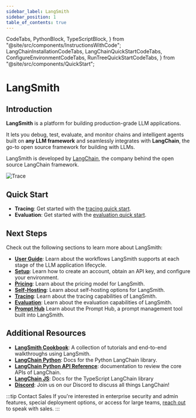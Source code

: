 ```yaml
---
sidebar_label: LangSmith
sidebar_position: 1
table_of_contents: true
---
```


  CodeTabs,
  PythonBlock,
  TypeScriptBlock,
} from "@site/src/components/InstructionsWithCode";
  LangChainInstallationCodeTabs,
  LangChainQuickStartCodeTabs,
  ConfigureEnvironmentCodeTabs,
  RunTreeQuickStartCodeTabs,
} from "@site/src/components/QuickStart";

# LangSmith

## Introduction

**LangSmith** is a platform for building production-grade LLM applications.

It lets you debug, test, evaluate, and monitor chains and intelligent agents built on **any LLM framework** and seamlessly integrates with **LangChain**, the go-to open source framework for building with LLMs.

LangSmith is developed by [LangChain](https://www.langchain.com), the company behind the open source LangChain framework.

![Trace](static/rendered_trace.png)

## Quick Start
- **Tracing**: Get started with the [tracing quick start](/tracing/quick_start).
- **Evaluation**: Get started with the [evaluation quick start](/evaluation/quickstart).

## Next Steps
Check out the following sections to learn more about LangSmith:

- **[User Guide](/user_guide)**: Learn about the workflows LangSmith supports at each stage of the LLM application lifecycle.
- **[Setup](/setup)**: Learn how to create an account, obtain an API key, and configure your environment.
- **[Pricing](/pricing)**: Learn about the pricing model for LangSmith.
- **[Self-Hosting](/category/self-hosting)**: Learn about self-hosting options for LangSmith.
- **[Tracing](/tracing)**: Learn about the tracing capabilities of LangSmith.
- **[Evaluation](/evaluation)**: Learn about the evaluation capabilities of LangSmith.
- **[Prompt Hub](/category/prompt-hub)** Learn about the Prompt Hub, a prompt management tool built into LangSmith.

## Additional Resources

- **[LangSmith Cookbook](https://github.com/langchain-ai/langsmith-cookbook/tree/main)**: A collection of tutorials and end-to-end walkthroughs using LangSmith.
- **[LangChain Python](https://python.langchain.com/)**: Docs for the Python LangChain library.
- **[LangChain Python API Reference](https://api.python.langchain.com/)**: documentation to review the core APIs of LangChain.
- **[LangChain JS](https://js.langchain.com/docs/)**: Docs for the TypeScript LangChain library
- **[Discord](https://discord.gg/6adMQxSpJS)**: Join us on our Discord to discuss all things LangChain!

:::tip Contact Sales
If you're interested in enterprise security and admin features, special deployment options, or access for large teams, [reach out](www.langchain.com/contact-sales) to speak with sales.
:::

